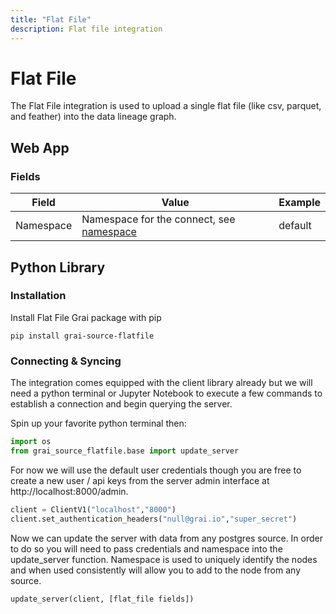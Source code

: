 ```yaml
---
title: "Flat File"
description: Flat file integration
---
```


# Flat File

The Flat File integration is used to upload a single flat file (like csv, parquet, and feather) into the data lineage graph.

## Web App

### Fields

| Field     | Value                                                           | Example |
| --------- | --------------------------------------------------------------- | ------- |
| Namespace | Namespace for the connect, see [namespace](/concepts/namespace) | default |

## Python Library

### Installation

Install Flat File Grai package with pip

```shell
pip install grai-source-flatfile
```

### Connecting & Syncing

The integration comes equipped with the client library already but we will need a python terminal or Jupyter Notebook to execute a few commands to establish a connection and begin querying the server.

Spin up your favorite python terminal then:

```python
import os
from grai_source_flatfile.base import update_server
```

For now we will use the default user credentials though you are free to create a new user / api keys from the server admin interface at http://localhost:8000/admin.

```python
client = ClientV1("localhost","8000")
client.set_authentication_headers("null@grai.io","super_secret")
```

Now we can update the server with data from any postgres source. In order to do so you will need to pass credentials and namespace into the update_server function. Namespace is used to uniquely identify the nodes and when used consistently will allow you to add to the node from any source.

```python
update_server(client, [flat_file fields])
```
